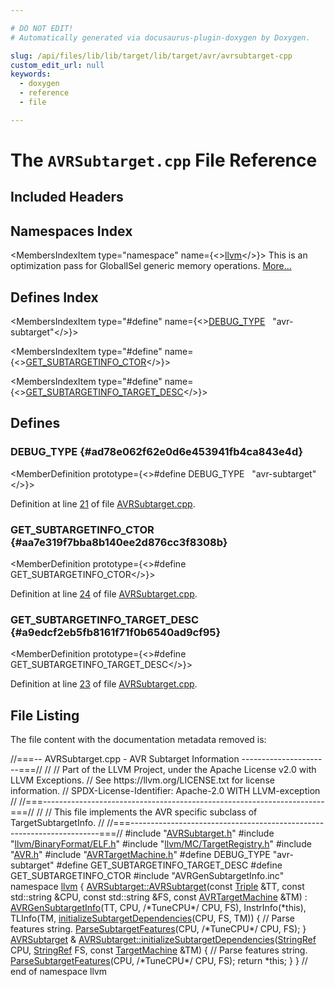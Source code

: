 ```yaml
---

# DO NOT EDIT!
# Automatically generated via docusaurus-plugin-doxygen by Doxygen.

slug: /api/files/lib/lib/target/lib/target/avr/avrsubtarget-cpp
custom_edit_url: null
keywords:
  - doxygen
  - reference
  - file

---
```





# The `AVRSubtarget.cpp` File Reference

<DoxygenPage pluginConfig={pluginConfig}>



## Included Headers

<IncludesList>
<IncludesListItem
  filePath="AVRSubtarget.h"
  permalink="/docs/api/files/lib/lib/target/lib/target/avr/avrsubtarget-h"
  isLocal="true" />
<IncludesListItem
  filePath="llvm/BinaryFormat/ELF.h"
  permalink="/docs/api/files/include/include/llvm/include/llvm/binaryformat/elf-h"
  isLocal="true" />
<IncludesListItem
  filePath="llvm/MC/TargetRegistry.h"
  permalink="/docs/api/files/include/include/llvm/include/llvm/mc/targetregistry-h"
  isLocal="true" />
<IncludesListItem
  filePath="AVR.h"
  permalink="/docs/api/files/lib/lib/target/lib/target/avr/avr-h"
  isLocal="true" />
<IncludesListItem
  filePath="AVRTargetMachine.h"
  permalink="/docs/api/files/lib/lib/target/lib/target/avr/avrtargetmachine-h"
  isLocal="true" />
<IncludesListItem
  filePath="AVRGenSubtargetInfo.inc"
  permalink=""
  isLocal="true" />
</IncludesList>

## Namespaces Index

<MembersIndex>

<MembersIndexItem
  type="namespace"
  name={<><a href="/docs/api/namespaces/llvm">llvm</a></>}>
This is an optimization pass for GlobalISel generic memory operations. <a href="/docs/api/namespaces/llvm/#details">More...</a>
</MembersIndexItem>

</MembersIndex>

## Defines Index

<MembersIndex>

<MembersIndexItem
  type="#define"
  name={<><a href="#ad78e062f62e0d6e453941fb4ca843e4d">DEBUG&#95;TYPE</a>&nbsp;&nbsp;&nbsp;&quot;avr-subtarget&quot;</>}>
</MembersIndexItem>

<MembersIndexItem
  type="#define"
  name={<><a href="#aa7e319f7bba8b140ee2d876cc3f8308b">GET&#95;SUBTARGETINFO&#95;CTOR</a></>}>
</MembersIndexItem>

<MembersIndexItem
  type="#define"
  name={<><a href="#a9edcf2eb5fb8161f71f0b6540ad9cf95">GET&#95;SUBTARGETINFO&#95;TARGET&#95;DESC</a></>}>
</MembersIndexItem>

</MembersIndex>


<SectionDefinition>

## Defines

### DEBUG&#95;TYPE {#ad78e062f62e0d6e453941fb4ca843e4d}

<MemberDefinition
  prototype={<>#define DEBUG&#95;TYPE&nbsp;&nbsp;&nbsp;&quot;avr-subtarget&quot;</>}>

Definition at line <a href="#l00021">21</a> of file <a href="/docs/api/files/lib/lib/target/lib/target/avr/avrsubtarget-cpp">AVRSubtarget.cpp</a>.
</MemberDefinition>

### GET&#95;SUBTARGETINFO&#95;CTOR {#aa7e319f7bba8b140ee2d876cc3f8308b}

<MemberDefinition
  prototype={<>#define GET&#95;SUBTARGETINFO&#95;CTOR</>}>

Definition at line <a href="#l00024">24</a> of file <a href="/docs/api/files/lib/lib/target/lib/target/avr/avrsubtarget-cpp">AVRSubtarget.cpp</a>.
</MemberDefinition>

### GET&#95;SUBTARGETINFO&#95;TARGET&#95;DESC {#a9edcf2eb5fb8161f71f0b6540ad9cf95}

<MemberDefinition
  prototype={<>#define GET&#95;SUBTARGETINFO&#95;TARGET&#95;DESC</>}>

Definition at line <a href="#l00023">23</a> of file <a href="/docs/api/files/lib/lib/target/lib/target/avr/avrsubtarget-cpp">AVRSubtarget.cpp</a>.
</MemberDefinition>

</SectionDefinition>

## File Listing

The file content with the documentation metadata removed is:

<ProgramListing>

<Link id="l00001" /><CodeLine lineNumber="1"><Highlight kind="comment">//===-- AVRSubtarget.cpp - AVR Subtarget Information ----------------------===//</Highlight><Highlight kind="normal"></Highlight></CodeLine>
<Link id="l00002" /><CodeLine lineNumber="2"><Highlight kind="normal"></Highlight><Highlight kind="comment">//</Highlight><Highlight kind="normal"></Highlight></CodeLine>
<Link id="l00003" /><CodeLine lineNumber="3"><Highlight kind="normal"></Highlight><Highlight kind="comment">// Part of the LLVM Project, under the Apache License v2.0 with LLVM Exceptions.</Highlight><Highlight kind="normal"></Highlight></CodeLine>
<Link id="l00004" /><CodeLine lineNumber="4"><Highlight kind="normal"></Highlight><Highlight kind="comment">// See https://llvm.org/LICENSE.txt for license information.</Highlight><Highlight kind="normal"></Highlight></CodeLine>
<Link id="l00005" /><CodeLine lineNumber="5"><Highlight kind="normal"></Highlight><Highlight kind="comment">// SPDX-License-Identifier: Apache-2.0 WITH LLVM-exception</Highlight><Highlight kind="normal"></Highlight></CodeLine>
<Link id="l00006" /><CodeLine lineNumber="6"><Highlight kind="normal"></Highlight><Highlight kind="comment">//</Highlight><Highlight kind="normal"></Highlight></CodeLine>
<Link id="l00007" /><CodeLine lineNumber="7"><Highlight kind="normal"></Highlight><Highlight kind="comment">//===----------------------------------------------------------------------===//</Highlight><Highlight kind="normal"></Highlight></CodeLine>
<Link id="l00008" /><CodeLine lineNumber="8"><Highlight kind="normal"></Highlight><Highlight kind="comment">//</Highlight><Highlight kind="normal"></Highlight></CodeLine>
<Link id="l00009" /><CodeLine lineNumber="9"><Highlight kind="normal"></Highlight><Highlight kind="comment">// This file implements the AVR specific subclass of TargetSubtargetInfo.</Highlight><Highlight kind="normal"></Highlight></CodeLine>
<Link id="l00010" /><CodeLine lineNumber="10"><Highlight kind="normal"></Highlight><Highlight kind="comment">//</Highlight><Highlight kind="normal"></Highlight></CodeLine>
<Link id="l00011" /><CodeLine lineNumber="11"><Highlight kind="normal"></Highlight><Highlight kind="comment">//===----------------------------------------------------------------------===//</Highlight><Highlight kind="normal"></Highlight></CodeLine>
<Link id="l00012" /><CodeLine lineNumber="12"><Highlight kind="normal"></Highlight></CodeLine>
<Link id="l00013" /><CodeLine lineNumber="13"><Highlight kind="normal"></Highlight><Highlight kind="preprocessor">#include &quot;<a href="/docs/api/files/lib/lib/target/lib/target/avr/avrsubtarget-h">AVRSubtarget.h</a>&quot;</Highlight><Highlight kind="normal"></Highlight></CodeLine>
<Link id="l00014" /><CodeLine lineNumber="14"><Highlight kind="normal"></Highlight></CodeLine>
<Link id="l00015" /><CodeLine lineNumber="15"><Highlight kind="normal"></Highlight><Highlight kind="preprocessor">#include &quot;<a href="/docs/api/files/include/include/llvm/include/llvm/binaryformat/elf-h">llvm/BinaryFormat/ELF.h</a>&quot;</Highlight><Highlight kind="normal"></Highlight></CodeLine>
<Link id="l00016" /><CodeLine lineNumber="16"><Highlight kind="normal"></Highlight><Highlight kind="preprocessor">#include &quot;<a href="/docs/api/files/include/include/llvm/include/llvm/mc/targetregistry-h">llvm/MC/TargetRegistry.h</a>&quot;</Highlight><Highlight kind="normal"></Highlight></CodeLine>
<Link id="l00017" /><CodeLine lineNumber="17"><Highlight kind="normal"></Highlight></CodeLine>
<Link id="l00018" /><CodeLine lineNumber="18"><Highlight kind="normal"></Highlight><Highlight kind="preprocessor">#include &quot;<a href="/docs/api/files/lib/lib/target/lib/target/avr/avr-h">AVR.h</a>&quot;</Highlight><Highlight kind="normal"></Highlight></CodeLine>
<Link id="l00019" /><CodeLine lineNumber="19"><Highlight kind="normal"></Highlight><Highlight kind="preprocessor">#include &quot;<a href="/docs/api/files/lib/lib/target/lib/target/avr/avrtargetmachine-h">AVRTargetMachine.h</a>&quot;</Highlight><Highlight kind="normal"></Highlight></CodeLine>
<Link id="l00020" /><CodeLine lineNumber="20"><Highlight kind="normal"></Highlight></CodeLine>
<Link id="l00021" /><CodeLine lineNumber="21" lineLink="#ad78e062f62e0d6e453941fb4ca843e4d"><Highlight kind="normal"></Highlight><Highlight kind="preprocessor">#define DEBUG&#95;TYPE &quot;avr-subtarget&quot;</Highlight><Highlight kind="normal"></Highlight></CodeLine>
<Link id="l00022" /><CodeLine lineNumber="22"><Highlight kind="normal"></Highlight></CodeLine>
<Link id="l00023" /><CodeLine lineNumber="23" lineLink="#a9edcf2eb5fb8161f71f0b6540ad9cf95"><Highlight kind="normal"></Highlight><Highlight kind="preprocessor">#define GET&#95;SUBTARGETINFO&#95;TARGET&#95;DESC</Highlight><Highlight kind="normal"></Highlight></CodeLine>
<Link id="l00024" /><CodeLine lineNumber="24" lineLink="#aa7e319f7bba8b140ee2d876cc3f8308b"><Highlight kind="normal"></Highlight><Highlight kind="preprocessor">#define GET&#95;SUBTARGETINFO&#95;CTOR</Highlight><Highlight kind="normal"></Highlight></CodeLine>
<Link id="l00025" /><CodeLine lineNumber="25"><Highlight kind="normal"></Highlight><Highlight kind="preprocessor">#include &quot;AVRGenSubtargetInfo.inc&quot;</Highlight><Highlight kind="normal"></Highlight></CodeLine>
<Link id="l00026" /><CodeLine lineNumber="26"><Highlight kind="normal"></Highlight></CodeLine>
<Link id="l00027" /><CodeLine lineNumber="27"><Highlight kind="normal"></Highlight><Highlight kind="keyword">namespace </Highlight><Highlight kind="normal"><a href="/docs/api/namespaces/llvm">llvm</a> &#123;</Highlight></CodeLine>
<Link id="l00028" /><CodeLine lineNumber="28"><Highlight kind="normal"></Highlight></CodeLine>
<Link id="l00029" /><CodeLine lineNumber="29" lineLink="/docs/api/classes/llvm/avrsubtarget/#ac466bcd3c4f3ff4bf4b100a8ee16ffdd"><Highlight kind="normal"><a href="/docs/api/classes/llvm/avrsubtarget/#ac466bcd3c4f3ff4bf4b100a8ee16ffdd">AVRSubtarget::AVRSubtarget</a>(</Highlight><Highlight kind="keyword">const</Highlight><Highlight kind="normal"> <a href="/docs/api/classes/llvm/triple">Triple</a> &amp;TT, </Highlight><Highlight kind="keyword">const</Highlight><Highlight kind="normal"> std::string &amp;CPU,</Highlight></CodeLine>
<Link id="l00030" /><CodeLine lineNumber="30"><Highlight kind="normal">                           </Highlight><Highlight kind="keyword">const</Highlight><Highlight kind="normal"> std::string &amp;FS, </Highlight><Highlight kind="keyword">const</Highlight><Highlight kind="normal"> <a href="/docs/api/classes/llvm/avrtargetmachine">AVRTargetMachine</a> &amp;TM)</Highlight></CodeLine>
<Link id="l00031" /><CodeLine lineNumber="31"><Highlight kind="normal">    : <a href="/docs/api/classes/avrgensubtargetinfo">AVRGenSubtargetInfo</a>(TT, CPU, </Highlight><Highlight kind="comment">/&#42;TuneCPU&#42;/</Highlight><Highlight kind="normal"> CPU, FS), InstrInfo(&#42;this),</Highlight></CodeLine>
<Link id="l00032" /><CodeLine lineNumber="32"><Highlight kind="normal">      TLInfo(TM, <a href="/docs/api/classes/llvm/avrsubtarget/#ae69c346b74fe8a570faf35eb0be6fd79">initializeSubtargetDependencies</a>(CPU, FS, TM)) &#123;</Highlight></CodeLine>
<Link id="l00033" /><CodeLine lineNumber="33"><Highlight kind="normal">  </Highlight><Highlight kind="comment">// Parse features string.</Highlight><Highlight kind="normal"></Highlight></CodeLine>
<Link id="l00034" /><CodeLine lineNumber="34"><Highlight kind="normal">  <a href="/docs/api/classes/llvm/avrsubtarget/#a832de1d5f542d96c1de19287a82e1329">ParseSubtargetFeatures</a>(CPU, </Highlight><Highlight kind="comment">/&#42;TuneCPU&#42;/</Highlight><Highlight kind="normal"> CPU, FS);</Highlight></CodeLine>
<Link id="l00035" /><CodeLine lineNumber="35"><Highlight kind="normal">&#125;</Highlight></CodeLine>
<Link id="l00036" /><CodeLine lineNumber="36"><Highlight kind="normal"></Highlight></CodeLine>
<Link id="l00037" /><CodeLine lineNumber="37"><Highlight kind="normal"><a href="/docs/api/classes/llvm/avrsubtarget">AVRSubtarget</a> &amp;</Highlight></CodeLine>
<Link id="l00038" /><CodeLine lineNumber="38" lineLink="/docs/api/classes/llvm/avrsubtarget/#ae69c346b74fe8a570faf35eb0be6fd79"><Highlight kind="normal"><a href="/docs/api/classes/llvm/avrsubtarget/#ae69c346b74fe8a570faf35eb0be6fd79">AVRSubtarget::initializeSubtargetDependencies</a>(<a href="/docs/api/classes/llvm/stringref">StringRef</a> CPU, <a href="/docs/api/classes/llvm/stringref">StringRef</a> FS,</Highlight></CodeLine>
<Link id="l00039" /><CodeLine lineNumber="39"><Highlight kind="normal">                                              </Highlight><Highlight kind="keyword">const</Highlight><Highlight kind="normal"> <a href="/docs/api/classes/llvm/targetmachine">TargetMachine</a> &amp;TM) &#123;</Highlight></CodeLine>
<Link id="l00040" /><CodeLine lineNumber="40"><Highlight kind="normal">  </Highlight><Highlight kind="comment">// Parse features string.</Highlight><Highlight kind="normal"></Highlight></CodeLine>
<Link id="l00041" /><CodeLine lineNumber="41"><Highlight kind="normal">  <a href="/docs/api/classes/llvm/avrsubtarget/#a832de1d5f542d96c1de19287a82e1329">ParseSubtargetFeatures</a>(CPU, </Highlight><Highlight kind="comment">/&#42;TuneCPU&#42;/</Highlight><Highlight kind="normal"> CPU, FS);</Highlight></CodeLine>
<Link id="l00042" /><CodeLine lineNumber="42"><Highlight kind="normal">  </Highlight><Highlight kind="keywordflow">return</Highlight><Highlight kind="normal"> &#42;</Highlight><Highlight kind="keyword">this</Highlight><Highlight kind="normal">;</Highlight></CodeLine>
<Link id="l00043" /><CodeLine lineNumber="43"><Highlight kind="normal">&#125;</Highlight></CodeLine>
<Link id="l00044" /><CodeLine lineNumber="44"><Highlight kind="normal"></Highlight></CodeLine>
<Link id="l00045" /><CodeLine lineNumber="45"><Highlight kind="normal">&#125; </Highlight><Highlight kind="comment">// end of namespace llvm</Highlight><Highlight kind="normal"></Highlight></CodeLine>

</ProgramListing>

</DoxygenPage>
